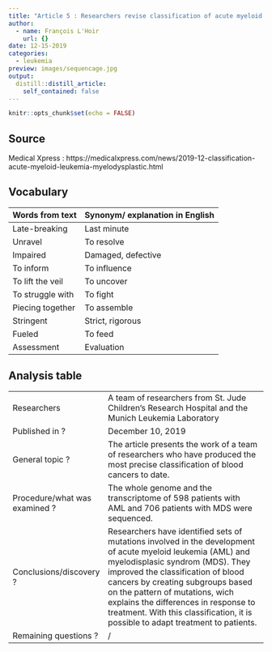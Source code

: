 ```yaml
---
title: "Article 5 : Researchers revise classification of acute myeloid leukemia and myelodysplastic syndrome"
author:
  - name: François L'Hoir
    url: {}
date: 12-15-2019
categories:
  - leukemia
preview: images/sequencage.jpg 
output:
  distill::distill_article:
    self_contained: false
---
```


```r
knitr::opts_chunk$set(echo = FALSE)
```
## Source
Medical Xpress : https://medicalxpress.com/news/2019-12-classification-acute-myeloid-leukemia-myelodysplastic.html

## Vocabulary 

| Words from text  | Synonym/ explanation in English |
| ---------------- | ------------------------------- |
| Late-breaking    | Last minute                     |
| Unravel          | To resolve                      |
| Impaired         | Damaged, defective              |
| To inform        | To influence                    |
| To lift the veil | To uncover                      |
| To struggle with | To fight                        |
| Piecing together | To assemble                     |
| Stringent        | Strict, rigorous                |
| Fueled           | To feed                         |
| Assessment       | Evaluation                      |

## Analysis table 

|                               |                                                                                                                                                                                                                                                                                                                                                                                         |
| ----------------------------- | --------------------------------------------------------------------------------------------------------------------------------------------------------------------------------------------------------------------------------------------------------------------------------------------------------------------------------------------------------------------------------------- |
| Researchers                   | A team of researchers from St. Jude Children's Research Hospital and the Munich Leukemia Laboratory                                                                                                                                                                                                                                                                                     |
| Published in ?                | December 10, 2019                                                                                                                                                                                                                                                                                                                                                                       |
| General topic ?               | The article presents the work of a team of researchers who have produced the most precise classification of blood cancers to date.                                                                                                                                                                                                                                                      |
| Procedure/what was examined ? | The whole genome and the transcriptome of 598 patients with AML and 706 patients with MDS were sequenced.                                                                                                                                                                                                                                                                               |
| Conclusions/discovery ?       | Researchers have identified sets of mutations involved in the development of acute myeloid leukemia (AML) and myelodisplasic syndrom (MDS). They improved the classification of blood cancers by creating subgroups based on the pattern of mutations, wich explains the differences in response to treatment. With this classification, it is possible to adapt treatment to patients. |
| Remaining questions ?         | /                                                                                                                                                                                                                                                                                                                                                                                       |

